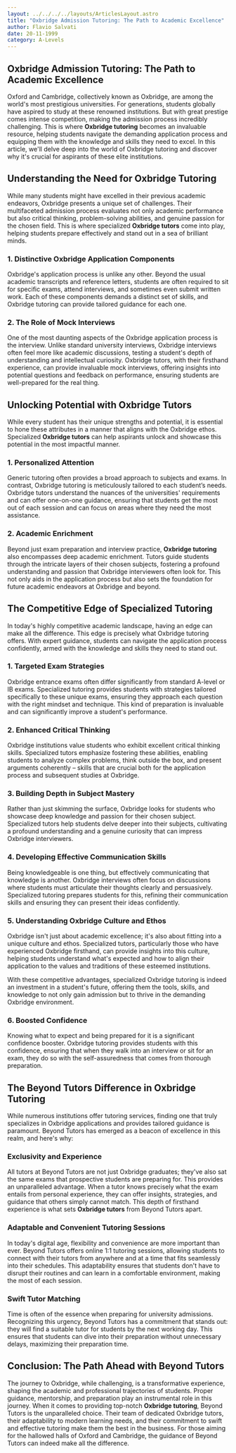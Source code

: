 ```yaml
---
layout: ../../../../layouts/ArticlesLayout.astro
title: "Oxbridge Admission Tutoring: The Path to Academic Excellence"
author: Flavio Salvati
date: 20-11-1999
category: A-Levels
---
```


## Oxbridge Admission Tutoring: The Path to Academic Excellence

Oxford and Cambridge, collectively known as Oxbridge, are among the world's most prestigious universities. For generations, students globally have aspired to study at these renowned institutions. But with great prestige comes intense competition, making the admission process incredibly challenging. This is where **Oxbridge tutoring** becomes an invaluable resource, helping students navigate the demanding application process and equipping them with the knowledge and skills they need to excel. In this article, we'll delve deep into the world of Oxbridge tutoring and discover why it's crucial for aspirants of these elite institutions.

## Understanding the Need for Oxbridge Tutoring

While many students might have excelled in their previous academic endeavors, Oxbridge presents a unique set of challenges. Their multifaceted admission process evaluates not only academic performance but also critical thinking, problem-solving abilities, and genuine passion for the chosen field. This is where specialized **Oxbridge tutors** come into play, helping students prepare effectively and stand out in a sea of brilliant minds.

### 1. Distinctive Oxbridge Application Components

Oxbridge's application process is unlike any other. Beyond the usual academic transcripts and reference letters, students are often required to sit for specific exams, attend interviews, and sometimes even submit written work. Each of these components demands a distinct set of skills, and Oxbridge tutoring can provide tailored guidance for each one.

### 2. The Role of Mock Interviews

One of the most daunting aspects of the Oxbridge application process is the interview. Unlike standard university interviews, Oxbridge interviews often feel more like academic discussions, testing a student's depth of understanding and intellectual curiosity. Oxbridge tutors, with their firsthand experience, can provide invaluable mock interviews, offering insights into potential questions and feedback on performance, ensuring students are well-prepared for the real thing.

## Unlocking Potential with Oxbridge Tutors

While every student has their unique strengths and potential, it is essential to hone these attributes in a manner that aligns with the Oxbridge ethos. Specialized **Oxbridge tutors** can help aspirants unlock and showcase this potential in the most impactful manner.

### 1. Personalized Attention

Generic tutoring often provides a broad approach to subjects and exams. In contrast, Oxbridge tutoring is meticulously tailored to each student’s needs. Oxbridge tutors understand the nuances of the universities' requirements and can offer one-on-one guidance, ensuring that students get the most out of each session and can focus on areas where they need the most assistance.

### 2. Academic Enrichment

Beyond just exam preparation and interview practice, **Oxbridge tutoring** also encompasses deep academic enrichment. Tutors guide students through the intricate layers of their chosen subjects, fostering a profound understanding and passion that Oxbridge interviewers often look for. This not only aids in the application process but also sets the foundation for future academic endeavors at Oxbridge and beyond.

## The Competitive Edge of Specialized Tutoring

In today's highly competitive academic landscape, having an edge can make all the difference. This edge is precisely what Oxbridge tutoring offers. With expert guidance, students can navigate the application process confidently, armed with the knowledge and skills they need to stand out.

### 1. Targeted Exam Strategies

Oxbridge entrance exams often differ significantly from standard A-level or IB exams. Specialized tutoring provides students with strategies tailored specifically to these unique exams, ensuring they approach each question with the right mindset and technique. This kind of preparation is invaluable and can significantly improve a student's performance.

### 2. Enhanced Critical Thinking

Oxbridge institutions value students who exhibit excellent critical thinking skills. Specialized tutors emphasize fostering these abilities, enabling students to analyze complex problems, think outside the box, and present arguments coherently – skills that are crucial both for the application process and subsequent studies at Oxbridge.

### 3. Building Depth in Subject Mastery

Rather than just skimming the surface, Oxbridge looks for students who showcase deep knowledge and passion for their chosen subject. Specialized tutors help students delve deeper into their subjects, cultivating a profound understanding and a genuine curiosity that can impress Oxbridge interviewers.

### 4. Developing Effective Communication Skills

Being knowledgeable is one thing, but effectively communicating that knowledge is another. Oxbridge interviews often focus on discussions where students must articulate their thoughts clearly and persuasively. Specialized tutoring prepares students for this, refining their communication skills and ensuring they can present their ideas confidently.

### 5. Understanding Oxbridge Culture and Ethos

Oxbridge isn't just about academic excellence; it's also about fitting into a unique culture and ethos. Specialized tutors, particularly those who have experienced Oxbridge firsthand, can provide insights into this culture, helping students understand what's expected and how to align their application to the values and traditions of these esteemed institutions.

With these competitive advantages, specialized Oxbridge tutoring is indeed an investment in a student's future, offering them the tools, skills, and knowledge to not only gain admission but to thrive in the demanding Oxbridge environment.

### 6. Boosted Confidence

Knowing what to expect and being prepared for it is a significant confidence booster. Oxbridge tutoring provides students with this confidence, ensuring that when they walk into an interview or sit for an exam, they do so with the self-assuredness that comes from thorough preparation.

## The Beyond Tutors Difference in Oxbridge Tutoring

While numerous institutions offer tutoring services, finding one that truly specializes in Oxbridge applications and provides tailored guidance is paramount. Beyond Tutors has emerged as a beacon of excellence in this realm, and here's why:

### Exclusivity and Experience

All tutors at Beyond Tutors are not just Oxbridge graduates; they've also sat the same exams that prospective students are preparing for. This provides an unparalleled advantage. When a tutor knows precisely what the exam entails from personal experience, they can offer insights, strategies, and guidance that others simply cannot match. This depth of firsthand experience is what sets **Oxbridge tutors** from Beyond Tutors apart.

### Adaptable and Convenient Tutoring Sessions

In today's digital age, flexibility and convenience are more important than ever. Beyond Tutors offers online 1:1 tutoring sessions, allowing students to connect with their tutors from anywhere and at a time that fits seamlessly into their schedules. This adaptability ensures that students don't have to disrupt their routines and can learn in a comfortable environment, making the most of each session.

### Swift Tutor Matching

Time is often of the essence when preparing for university admissions. Recognizing this urgency, Beyond Tutors has a commitment that stands out: they will find a suitable tutor for students by the next working day. This ensures that students can dive into their preparation without unnecessary delays, maximizing their preparation time.

## Conclusion: The Path Ahead with Beyond Tutors

The journey to Oxbridge, while challenging, is a transformative experience, shaping the academic and professional trajectories of students. Proper guidance, mentorship, and preparation play an instrumental role in this journey. When it comes to providing top-notch **Oxbridge tutoring**, Beyond Tutors is the unparalleled choice. Their team of dedicated Oxbridge tutors, their adaptability to modern learning needs, and their commitment to swift and effective tutoring make them the best in the business. For those aiming for the hallowed halls of Oxford and Cambridge, the guidance of Beyond Tutors can indeed make all the difference.